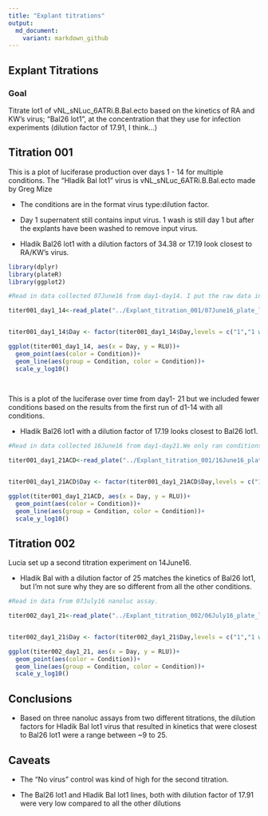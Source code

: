 ```yaml
---
title: "Explant titrations"
output:
  md_document:
    variant: markdown_github
---
```

## Explant Titrations


### Goal

Titrate lot1 of vNL_sNLuc_6ATRi.B.Bal.ecto based on the kinetics of RA and KW's virus; "Bal26 lot1", at the concentration that they use for infection experiments (dilution factor of 17.91, I think...)
 
## Titration 001

This is a plot of luciferase production over days 1 - 14 for multiple conditions. The "Hladik Bal lot1" virus is vNL_sNLuc_6ATRi.B.Bal.ecto made by Greg Mize

* The conditions are in the format virus type:dilution factor. 

* Day 1 supernatent still contains input virus. 1 wash is still day 1 but after the explants have been washed to remove input virus. 

* Hladik Bal26 lot1 with a dilution factors of 34.38 or 17.19 look closest to RA/KW's virus.



```r

library(dplyr)
library(plateR)
library(ggplot2)

#Read in data collected 07June16 from day1-day14. I put the raw data into a file with the meta data in plateR format

titer001_day1_14<-read_plate("../Explant_titration_001/07June16_plate_layout_and_data.csv")


titer001_day1_14$Day <- factor(titer001_day1_14$Day,levels = c("1","1 wash","3","7","10","14"))

ggplot(titer001_day1_14, aes(x = Day, y = RLU))+
  geom_point(aes(color = Condition))+
  geom_line(aes(group = Condition, color = Condition))+
  scale_y_log10()
  
  


```

This is a plot of the luciferase over time from day1- 21 but we included fewer conditions based on the results from the first run of d1-14 with all conditions. 

* Hladik Bal26 lot1 with a dilution factor of 17.19 looks closest to Bal26 lot1.


```r




#Read in data collected 16June16 from day1-day21.We only ran conditions "A","C",and "D" and Bal lot 26. I put the raw data into a file with the meta data in plateR format. 

titer001_day1_21ACD<-read_plate("../Explant_titration_001/16June16_plate_layout_and_data.csv")


titer001_day1_21ACD$Day <- factor(titer001_day1_21ACD$Day,levels = c("1 wash","3","7","10","14","17","21"))

ggplot(titer001_day1_21ACD, aes(x = Day, y = RLU))+
  geom_point(aes(color = Condition))+
  geom_line(aes(group = Condition, color = Condition))+
  scale_y_log10()
```

## Titration 002

Lucia set up a second titration experiment on 14June16. 

* Hladik Bal with a dilution factor of 25 matches the kinetics of Bal26 lot1, but I'm not sure why they are so different from all the other conditions. 


```r
#Read in data from 07July16 nanoluc assay.

titer002_day1_21<-read_plate("../Explant_titration_002/06July16_plate_layout_and_data.csv")


titer002_day1_21$Day <- factor(titer002_day1_21$Day,levels = c("1","1 wash","3","6","8","10","13","15","17", "21"))

ggplot(titer002_day1_21, aes(x = Day, y = RLU))+
  geom_point(aes(color = Condition))+
  geom_line(aes(group = Condition, color = Condition))+
  scale_y_log10()
```

## Conclusions

* Based on three nanoluc assays from two different titrations, the dilution factors for Hladik Bal lot1 virus that resulted in kinetics that were closest to Bal26 lot1 were a range between ~9 to 25.

## Caveats

* The "No virus" control was kind of high for the second titration.

* The Bal26 lot1 and Hladik Bal lot1 lines, both with dilution factor of 17.91 were very low compared to all the other dilutions


